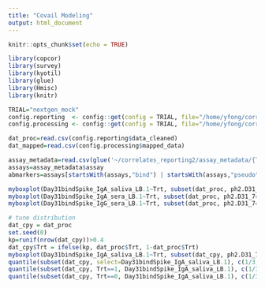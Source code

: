 ```yaml
---
title: "Covail Modeling"
output: html_document
---
```


```r
knitr::opts_chunk$set(echo = TRUE)

library(copcor)
library(survey)
library(kyotil)
library(glue)
library(Hmisc)
library(knitr)

TRIAL="nextgen_mock"
config.reporting  <- config::get(config = TRIAL, file="/home/yfong/correlates_reporting2/config.yml") 
config.processing <- config::get(config = TRIAL, file="/home/yfong/correlates_processing/config.yml") 

dat_proc=read.csv(config.reporting$data_cleaned)
dat_mapped=read.csv(config.processing$mapped_data)

assay_metadata=read.csv(glue('~/correlates_reporting2/assay_metadata/{TRIAL}_assay_metadata.csv'))
assays=assay_metadata$assay
abmarkers=assays[startsWith(assays,"bind") | startsWith(assays,"pseudo")]

```

```r
myboxplot(Day31bindSpike_IgA_saliva_LB.1~Trt, subset(dat_proc, ph2.D31_7==1))
myboxplot(Day31bindSpike_IgA_sera_LB.1~Trt, subset(dat_proc, ph2.D31_7==1))
myboxplot(Day31bindSpike_IgG_sera_LB.1~Trt, subset(dat_proc, ph2.D31_7==1))

# tune distribution
dat_cpy = dat_proc
set.seed(0)
kp=runif(nrow(dat_cpy))>0.4
dat_cpy$Trt = ifelse(kp, dat_proc$Trt, 1-dat_proc$Trt)
myboxplot(Day31bindSpike_IgA_saliva_LB.1~Trt, subset(dat_cpy, ph2.D31_7==1))
quantile(subset(dat_cpy, select=Day31bindSpike_IgA_saliva_LB.1), c(1/3, 2/3), na.rm=T)
quantile(subset(dat_cpy, Trt==1, Day31bindSpike_IgA_saliva_LB.1), c(1/3, 2/3), na.rm=T)
quantile(subset(dat_cpy, Trt==0, Day31bindSpike_IgA_saliva_LB.1), c(1/3, 2/3), na.rm=T)
```